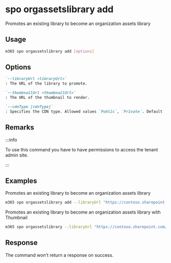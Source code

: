 
# spo orgassetslibrary add

Promotes an existing library to become an organization assets library

## Usage

```sh
m365 spo orgassetslibrary add [options]
```

## Options

```md defintion-list
`--libraryUrl <libraryUrl>`
: The URL of the library to promote.

`--thumbnailUrl <thumbnailUrl>`
: The URL of the thumbnail to render.

`--cdnType [cdnType]`
: Specifies the CDN type. Allowed values `Public`, `Private`. Default `Private`.
```

<Global />

## Remarks

:::info

To use this command you have to have permissions to access the tenant admin site.

:::

## Examples

Promotes an existing library to become an organization assets library

```sh
m365 spo orgassetslibrary add --libraryUrl "https://contoso.sharepoint.com/SiteAssets"
```

Promotes an existing library to become an organization assets library with Thumbnail

```sh
m365 spo orgassetslibrary --libraryUrl "https://contoso.sharepoint.com/SiteAssets" --thumbnailUrl "https://contoso.sharepoint.com/assets/logo.png"
```

## Response

The command won't return a response on success.
